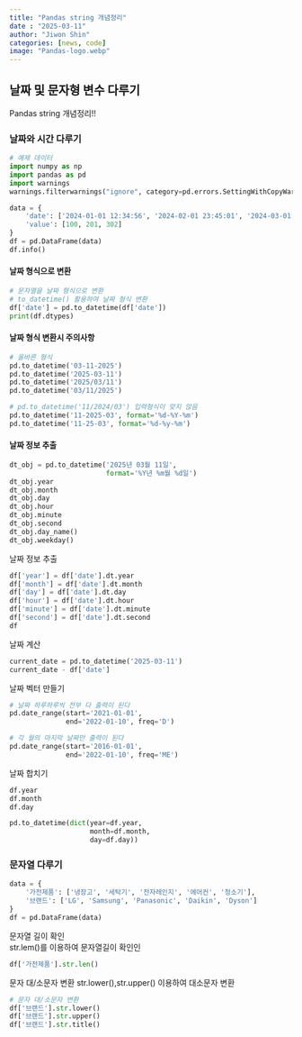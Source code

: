 ```yaml
---
title: "Pandas string 개념정리"
date : "2025-03-11"
author: "Jiwon Shin"
categories: [news, code]
image: "Pandas-logo.webp"
---
```


## 날짜 및 문자형 변수 다루기
Pandas string 개념정리!!

### 날짜와 시간 다루기
```python
# 예제 데이터
import numpy as np 
import pandas as pd  
import warnings 
warnings.filterwarnings("ignore", category=pd.errors.SettingWithCopyWarning)

data = {
    'date': ['2024-01-01 12:34:56', '2024-02-01 23:45:01', '2024-03-01 06:07:08'],
    'value': [100, 201, 302]
}
df = pd.DataFrame(data)
df.info()
```

#### 날짜 형식으로 변환
```python
# 문자열을 날짜 형식으로 변환
# to_datetime() 활용하여 날짜 형식 변환
df['date'] = pd.to_datetime(df['date'])
print(df.dtypes)
```

#### 날짜 형식 변환시 주의사항
```python
# 올바른 형식
pd.to_datetime('03-11-2025')
pd.to_datetime('2025-03-11')
pd.to_datetime('2025/03/11')
pd.to_datetime('03/11/2025')

# pd.to_datetime('11/2024/03') 입력형식이 맞지 않음
pd.to_datetime('11-2025-03', format='%d-%Y-%m')
pd.to_datetime('11-25-03', format='%d-%y-%m')
```

#### 날짜 정보 추출
```python
dt_obj = pd.to_datetime('2025년 03월 11일',
                        format='%Y년 %m월 %d일')
dt_obj.year
dt_obj.month
dt_obj.day
dt_obj.hour
dt_obj.minute
dt_obj.second
dt_obj.day_name()
dt_obj.weekday()
```

날짜 정보 추출
```python
df['year'] = df['date'].dt.year
df['month'] = df['date'].dt.month
df['day'] = df['date'].dt.day
df['hour'] = df['date'].dt.hour
df['minute'] = df['date'].dt.minute
df['second'] = df['date'].dt.second
df
```

날짜 계산
```python
current_date = pd.to_datetime('2025-03-11')
current_date - df['date']
```

날짜 벡터 만들기
```python
# 날짜 하루하루씩 전부 다 출력이 된다
pd.date_range(start='2021-01-01', 
              end='2022-01-10', freq='D')

# 각 월의 마지막 날짜만 출력이 된다
pd.date_range(start='2016-01-01', 
              end='2022-01-10', freq='ME')
```

날짜 합치기
```python
df.year
df.month
df.day

pd.to_datetime(dict(year=df.year, 
                    month=df.month, 
                    day=df.day))
```

### 문자열 다루기
```python
data = {
    '가전제품': ['냉장고', '세탁기', '전자레인지', '에어컨', '청소기'],
    '브랜드': ['LG', 'Samsung', 'Panasonic', 'Daikin', 'Dyson']
}
df = pd.DataFrame(data)
```

문자열 길이 확인  
str.lem()를 이용하여 문자열길이 확인인
```python
df['가전제품'].str.len()
```

문자 대/소문자 변환
str.lower(),str.upper() 이용하여 대소문자 변환
```python
# 문자 대/소문자 변환
df['브랜드'].str.lower()
df['브랜드'].str.upper()
df['브랜드'].str.title()
```